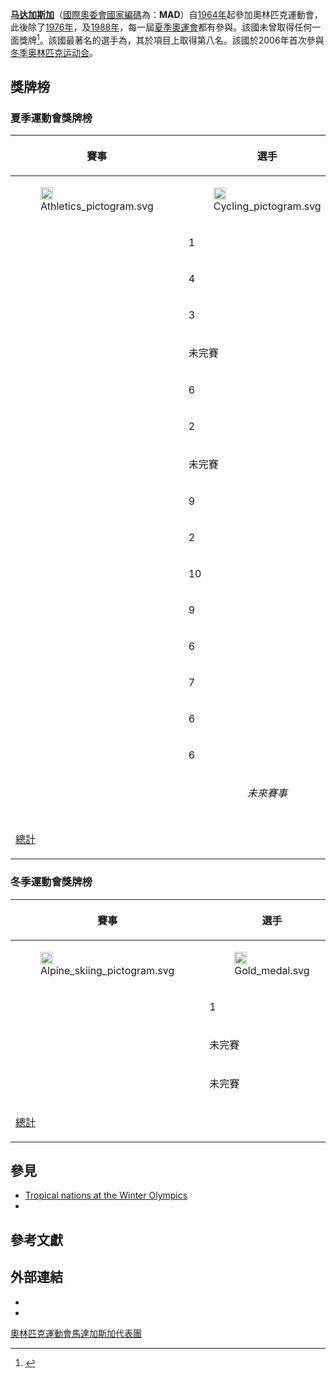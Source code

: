 {{Infobox Country Olympics|NOC=MAD}}

'''[[马达加斯加|马达加斯加]]'''（[[國際奧委會國家編碼列表|國際奧委會國家編碼]]為：'''MAD'''）自[[1956年夏季奥林匹克运动会|1964年]]起參加奧林匹克運動會，此後除了[[1976年夏季奥林匹克运动会|1976年]]，及[[1988年夏季奥林匹克运动会|1988年]]，每一屆[[夏季奥林匹克运动会|夏季奧運會]]都有參與。該國未曾取得任何一面獎牌<ref>{{Cite web |url=http://www.buzzfeed.com/mikemehalick/the-10-most-populated-countries-to-never-win-an-ol |title=存档副本 |access-date=2017-03-11 |archive-date=2017-09-21 |archive-url=https://web.archive.org/web/20170921194031/https://www.buzzfeed.com/mikemehalick/the-10-most-populated-countries-to-never-win-an-ol |dead-url=no }}</ref>。該國最著名的選手為{{tsl|en|Jean-Louis Ravelomanantsoa|Jean-Louis Ravelomanantsoa}}，其於{{tsl|en|Athletics at the 1968 Summer Olympics – Men's 100 metres|1968年夏季奧林匹克運動會田徑比賽-男子100公尺|男子100公尺}}項目上取得第八名。該國於2006年首次參與[[冬季奥林匹克运动会|冬季奥林匹克运动会]]。

==獎牌榜==
{{See also|奥林匹克运动会奖牌统计}}
=== 夏季運動會獎牌榜 ===
{|class=wikitable
|-
!rowspan=2|賽事
!rowspan=2|選手
!colspan=8|各項目選手
!colspan=3|獎牌
!rowspan=2|總計
|-
![[File:Athletics_pictogram.svg|20px]]
![[File:Cycling_pictogram.svg|20px]]
![[File:Boxing_pictogram.svg|20px]]
![[File:Tennis_pictogram.svg|20px]]
![[File:Swimming_pictogram.svg|20px]]
![[File:Judo_pictogram.svg|20px]]
![[File:Weightlifting_pictogram.svg|20px]]
![[File:Wrestling_pictogram.svg|20px]]
![[File:Gold_medal.svg|20px]]
![[File:Silver_medal.svg|20px]]
![[File:Bronze_medal.svg|20px]]
|-align=center
|align=left| {{GamesName|SOG|1964}} || 1 || 1 || - || - || - || - || - || - || -
|bgcolor=#F7F6A8|0||bgcolor=#DCE5E5|0||bgcolor=#FFDAB9|0 || 0

|-align=center
|align=left| {{GamesName|SOG|1968}} || 4 || 3 || 1 || - || - || - || - || - || -
|bgcolor=#F7F6A8|0||bgcolor=#DCE5E5|0||bgcolor=#FFDAB9|0 || 0

|-align=center
|align=left| {{GamesName|SOG|1972}} || 3 || 3 || - || - || - || - || - || - || -
|bgcolor=#F7F6A8|0||bgcolor=#DCE5E5|0||bgcolor=#FFDAB9|0 || 0

|-align=center
|align=left| {{GamesName|SOG|1976}}
|colspan=13|未完賽

|-align=center
|align=left| {{GamesName|SOG|1980}} || 6 || 3 || 2 || 1 || - || - || - || - || -
|bgcolor=#F7F6A8|0||bgcolor=#DCE5E5|0||bgcolor=#FFDAB9|0 || 0

|-align=center
|align=left| {{GamesName|SOG|1984}} || 2 || 2 || - || - || - || - || - || - || -
|bgcolor=#F7F6A8|0||bgcolor=#DCE5E5|0||bgcolor=#FFDAB9|0 || 0

|-align=center
|align=left| {{GamesName|SOG|1988}}
|colspan=13|未完賽

|-align=center
|align=left| {{GamesName|SOG|1992}} || 9 || 3 || - || 2 || 2 || 2 || - || - || -  
|bgcolor=#F7F6A8|0||bgcolor=#DCE5E5|0||bgcolor=#FFDAB9|0 || 0

|-align=center
|align=left| {{GamesName|SOG|1996}} || 2 || 1 || - || 1 || - || - || - || - || -
|bgcolor=#F7F6A8|0||bgcolor=#DCE5E5|0||bgcolor=#FFDAB9|0 || 0

|-align=center
|align=left| {{GamesName|SOG|2000}} || 10 || 7 || - || 3 || - || - || - || - || - 
|bgcolor=#F7F6A8|0||bgcolor=#DCE5E5|0||bgcolor=#FFDAB9|0 || 0

|-align=center
|align=left| {{GamesName|SOG|2004}} || 9 || 3 || - || 2 || 1 || 2 || 1 || - || -
|bgcolor=#F7F6A8|0||bgcolor=#DCE5E5|0||bgcolor=#FFDAB9|0 || 0

|-align=center
|align=left| {{GamesName|SOG|2008}} || 6 || 2 || - || 1 || - || 2 || 1 || - || -
|bgcolor=#F7F6A8|0||bgcolor=#DCE5E5|0||bgcolor=#FFDAB9|0 || 0

|-align=center
|align=left| {{GamesName|SOG|2012}} || 7 || 2 || - || - || - || 2 || 1 || 1 || 1
|bgcolor=#F7F6A8|0||bgcolor=#DCE5E5|0||bgcolor=#FFDAB9|0 || 0
|-align=center
|align=left| {{GamesName|SOG|2016}} || 6 || 2 || - || - || - || 2 || 1 || 1 || -
|bgcolor=#F7F6A8|0||bgcolor=#DCE5E5|0||bgcolor=#FFDAB9|0 || 0
|-align=center
|align=left| {{GamesName|SOG|2020}} || 6 || 1 || - || - || - || 2 || 1 || 2 || -
|bgcolor=#F7F6A8|0||bgcolor=#DCE5E5|0||bgcolor=#FFDAB9|0 || 0
|-
|align=left| {{GamesName|SOG|2024}} || colspan=14; rowspan=3; align=center  | ''未來賽事''
|-
|align=left| {{GamesName|SOG|2028}}
|-
|align=left| {{GamesName|SOG|2032}}
|-
!colspan=10| [[奥林匹克运动会奖牌统计|總計]] !! 0 !! 0 !! 0 !! 0
|}

=== 冬季運動會獎牌榜 ===
{|class=wikitable
|-
!rowspan=2|賽事
!rowspan=2|選手
!colspan=1|各項目選手
!colspan=3|獎牌
!rowspan=2|總計
|-
![[File:Alpine_skiing_pictogram.svg|20px]]

![[File:Gold_medal.svg|20px]]
![[File:Silver_medal.svg|20px]]
![[File:Bronze_medal.svg|20px]]
|-align=center
|align=left| {{GamesName|WOG|2006}} || 1 || 1 
|bgcolor=#F7F6A8|0||bgcolor=#DCE5E5|0||bgcolor=#FFDAB9|0 || 0

|-align=center
|align=left| {{GamesName|WOG|2010}}
|colspan=6|未完賽

|-align=center
|align=left| {{GamesName|WOG|2014}}
|colspan=6|未完賽

|-
!colspan=3| [[奥林匹克运动会奖牌统计|總計]] !! 0 !! 0 !! 0 !! 0
|}

== 參見 ==
* [[參與冬季奧林匹克運動會的熱帶國家|Tropical nations at the Winter Olympics]]
* {{tsl|en|Madagascar at the Paralympics||Madagascar at the Paralympics}}

== 參考文獻 ==
{{Reflist}}

== 外部連結 ==
* {{cite web |title=Madagascar |publisher=International Olympic Committee |url=http://www.olympic.org/madagascar |access-date=2017-03-11 |archive-date=2017-07-18 |archive-url=https://web.archive.org/web/20170718055851/http://www.olympic.org/madagascar |dead-url=no }}
* {{cite web |title=Madagascar |publisher=Sports-Reference.com |url=http://www.sports-reference.com/olympics/countries/MAD |access-date=2017-03-11 |archive-url=https://web.archive.org/web/20090220003159/http://www.sports-reference.com/olympics/countries/MAD/ |archive-date=2009-02-20 |dead-url=yes }}

{{Nations at the Olympics}}

[[Category:奧林匹克運動會馬達加斯加代表團|]]